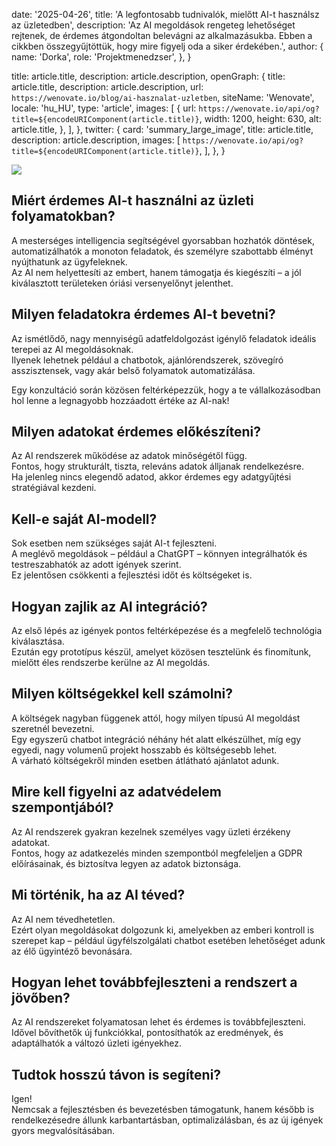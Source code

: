   date: '2025-04-26',
  title: 'A legfontosabb tudnivalók, mielőtt AI-t használsz az üzletedben',
  description:
    'Az AI megoldások rengeteg lehetőséget rejtenek, de érdemes átgondoltan belevágni az alkalmazásukba. Ebben a cikkben összegyűjtöttük, hogy mire figyelj oda a siker érdekében.',
  author: {
    name: 'Dorka',
    role: 'Projektmenedzser',
  },
}

  title: article.title,
  description: article.description,
  openGraph: {
    title: article.title,
    description: article.description,
    url: `https://wenovate.io/blog/ai-hasznalat-uzletben`,
    siteName: 'Wenovate',
    locale: 'hu_HU',
    type: 'article',
    images: [
      {
        url: `https://wenovate.io/api/og?title=${encodeURIComponent(article.title)}`,
        width: 1200,
        height: 630,
        alt: article.title,
      },
    ],
  },
  twitter: {
    card: 'summary_large_image',
    title: article.title,
    description: article.description,
    images: [
      `https://wenovate.io/api/og?title=${encodeURIComponent(article.title)}`,
    ],
  },
}

![](./thumbnail.jpeg)

## Miért érdemes AI-t használni az üzleti folyamatokban?

A mesterséges intelligencia segítségével gyorsabban hozhatók döntések, automatizálhatók a monoton feladatok, és személyre szabottabb élményt nyújthatunk az ügyfeleknek.  
Az AI nem helyettesíti az embert, hanem támogatja és kiegészíti – a jól kiválasztott területeken óriási versenyelőnyt jelenthet.

## Milyen feladatokra érdemes AI-t bevetni?

Az ismétlődő, nagy mennyiségű adatfeldolgozást igénylő feladatok ideális terepei az AI megoldásoknak.  
Ilyenek lehetnek például a chatbotok, ajánlórendszerek, szövegíró asszisztensek, vagy akár belső folyamatok automatizálása.

<TopTip>
  Egy konzultáció során közösen feltérképezzük, hogy a te vállalkozásodban hol
  lenne a legnagyobb hozzáadott értéke az AI-nak!
</TopTip>

## Milyen adatokat érdemes előkészíteni?

Az AI rendszerek működése az adatok minőségétől függ.  
Fontos, hogy strukturált, tiszta, releváns adatok álljanak rendelkezésre.  
Ha jelenleg nincs elegendő adatod, akkor érdemes egy adatgyűjtési stratégiával kezdeni.

## Kell-e saját AI-modell?

Sok esetben nem szükséges saját AI-t fejleszteni.  
A meglévő megoldások – például a ChatGPT – könnyen integrálhatók és testreszabhatók az adott igények szerint.  
Ez jelentősen csökkenti a fejlesztési időt és költségeket is.

## Hogyan zajlik az AI integráció?

Az első lépés az igények pontos feltérképezése és a megfelelő technológia kiválasztása.  
Ezután egy prototípus készül, amelyet közösen tesztelünk és finomítunk, mielőtt éles rendszerbe kerülne az AI megoldás.

## Milyen költségekkel kell számolni?

A költségek nagyban függenek attól, hogy milyen típusú AI megoldást szeretnél bevezetni.  
Egy egyszerű chatbot integráció néhány hét alatt elkészülhet, míg egy egyedi, nagy volumenű projekt hosszabb és költségesebb lehet.  
A várható költségekről minden esetben átlátható ajánlatot adunk.

## Mire kell figyelni az adatvédelem szempontjából?

Az AI rendszerek gyakran kezelnek személyes vagy üzleti érzékeny adatokat.  
Fontos, hogy az adatkezelés minden szempontból megfeleljen a GDPR előírásainak, és biztosítva legyen az adatok biztonsága.

## Mi történik, ha az AI téved?

Az AI nem tévedhetetlen.  
Ezért olyan megoldásokat dolgozunk ki, amelyekben az emberi kontroll is szerepet kap – például ügyfélszolgálati chatbot esetében lehetőséget adunk az élő ügyintéző bevonására.

## Hogyan lehet továbbfejleszteni a rendszert a jövőben?

Az AI rendszereket folyamatosan lehet és érdemes is továbbfejleszteni.  
Idővel bővíthetők új funkciókkal, pontosíthatók az eredmények, és adaptálhatók a változó üzleti igényekhez.

## Tudtok hosszú távon is segíteni?

Igen!  
Nemcsak a fejlesztésben és bevezetésben támogatunk, hanem később is rendelkezésedre állunk karbantartásban, optimalizálásban, és az új igények gyors megvalósításában.
